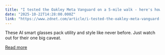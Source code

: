 ```yaml
---
title: "I tested the Oakley Meta Vanguard on a 5-mile walk - here's how it beat my Ray-Bans"
date: "2025-10-22T14:28:00.000Z"
link: "https://www.zdnet.com/article/i-tested-the-oakley-meta-vanguard-on-a-5-mile-walk-heres-how-it-beat-my-ray-bans/"
---
```


These AI smart glasses pack utility and style like never before. Just watch out for their one big caveat.

[Read more](https://www.zdnet.com/article/i-tested-the-oakley-meta-vanguard-on-a-5-mile-walk-heres-how-it-beat-my-ray-bans/)
